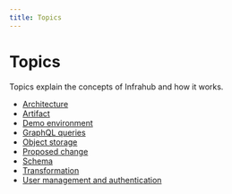 ```yaml
---
title: Topics
---
```


# Topics

Topics explain the concepts of Infrahub and how it works.

- [Architecture](./architecture.mdx)
- [Artifact](./artifact.mdx)
- [Demo environment](./local-demo-environment.mdx)
- [GraphQL queries](./graphql.mdx)
- [Object storage](./object-storage.mdx)
- [Proposed change](./proposed-change.mdx)
- [Schema](./schema.mdx)
- [Transformation](./transformation.mdx)
- [User management and authentication](./auth.mdx)
